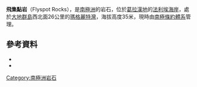 {{coord|68|35|S|68|19|W|source:GNIS|display=title}}

'''飛集點岩'''（Flyspot Rocks），是[[南極洲|南極洲]]的岩石，位於[[葛拉漢地|葛拉漢地]]的[[法利埃海岸|法利埃海岸]]，處於[[大地群島|大地群島]]西北面26公里的[[瑪格麗特灣|瑪格麗特灣]]，海拔高度35米，現時由[[南極條約體系|南極條約體系]]管理。

==參考資料==
*{{cite gnis | type = antarid | id = 5073| name = Flyspot Rocks | accessdate = 2012-03-29}}
*{{usgs-gazetteer|id=5073}}

{{DEFAULTSORT:Flyspot Rocks}}
[[Category:南極洲岩石|Category:南極洲岩石]]


{{FallièresCoast-geo-stub}}
